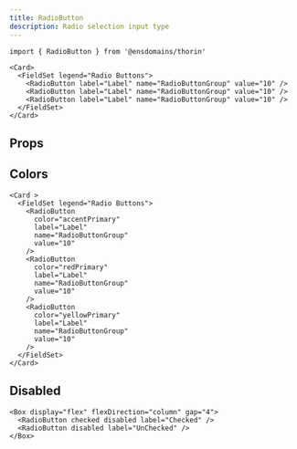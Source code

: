 ```yaml
---
title: RadioButton
description: Radio selection input type
---
```


```tsx
import { RadioButton } from '@ensdomains/thorin'
```

```tsx live=true
<Card>
  <FieldSet legend="Radio Buttons">
    <RadioButton label="Label" name="RadioButtonGroup" value="10" />
    <RadioButton label="Label" name="RadioButtonGroup" value="10" />
    <RadioButton label="Label" name="RadioButtonGroup" value="10" />
  </FieldSet>
</Card>
```

## Props

<PropsTable sourceLink={sourceLink} types={types} />

## Colors

```tsx live=true
<Card >
  <FieldSet legend="Radio Buttons">
    <RadioButton
      color="accentPrimary"
      label="Label"
      name="RadioButtonGroup"
      value="10"
    />
    <RadioButton
      color="redPrimary"
      label="Label"
      name="RadioButtonGroup"
      value="10"
    />
    <RadioButton
      color="yellowPrimary"
      label="Label"
      name="RadioButtonGroup"
      value="10"
    />
  </FieldSet>
</Card>
```

## Disabled

```tsx live=true
<Box display="flex" flexDirection="column" gap="4">
  <RadioButton checked disabled label="Checked" />
  <RadioButton disabled label="UnChecked" />
</Box>
```

